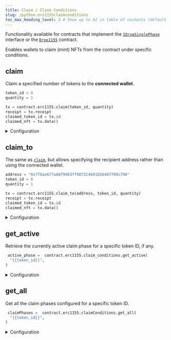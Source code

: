 ```yaml
---
title: Claim / Claim Conditions
slug: /python.erc1155claimconditions
toc_max_heading_level: 2 # Show up to h2 in table of contents (default is up to h3)
---
```


Functionality available for contracts that implement the
[`IDropSinglePhase`](/contracts/IDropSinglePhase) interface or the
[`Drop1155`](/contracts/DropERC1155) contract.

Enables wallets to claim (mint) NFTs from the contract under specific conditions.

## claim

Claim a specified number of tokens to the **connected wallet**.

```python
token_id = 0
quantity = 1

tx = contract.erc1155.claim(token_id, quantity)
receipt = tx.receipt
claimed_token_id = tx.id
claimed_nft = tx.data()
```

<details>
<summary>Configuration</summary>
<div>

#### token_id (required)

The token ID of the NFT you want to claim.

Must be an `int`.

#### quantity (required)

The number of tokens to claim.

Must be an `int`.

</div>
</details>

## claim_to

The same as [`claim`](#claim), but allows specifying the recipient
address rather than using the connected wallet.

```python
address = "0x7fDae677aA6f94Edff9872C4b91D26407709c790"
token_id = 0
quantity = 1

tx = contract.erc1155.claim_to(address, token_id, quantity)
receipt = tx.receipt
claimed_token_id = tx.id
claimed_nft = tx.data()
```

<details>
<summary>Configuration</summary>
<div>

#### recipient (required)

The wallet address to receive the claimed tokens.

Must be a `string`.

#### token_id (required)

The token ID of the NFT you want to claim.

Must be an `int`.

#### quantity (required)

The number of tokens to claim.

Must be a `int`.

</div>
</details>

## get_active

Retrieve the currently active claim phase for a specific token ID, if any.

```python
 active_phase =  contract.erc1155.claim_conditions.get_active(
  "{{token_id}}",
)
```

<details>
<summary>Configuration</summary>
<div>

#### token_id (required)

The token ID of the NFT you want to get the claim conditions for.

Must be an `int`.

### Return Value

If there is no active claim phase, returns `undefined`.

If a claim condition is active, returns a `ClaimCondition` object containing the following properties:

```typescript
{
  maxClaimableSupply: string
  startTime: Date
  price: BigNumber
  currencyAddress: string
  maxClaimablePerWallet: string
  waitInSeconds: BigNumber
  merkleRootHash: string | number[]
  availableSupply: string
  currentMintSupply: string
  currencyMetadata: {
      symbol: string
      value: BigNumber
      name: string
      decimals: number
      displayValue: string
  }
  metadata?: {
      [x: string]: unknown
      name?: string | undefined
  } | undefined
  snapshot?: {
      price?: string | undefined
      currencyAddress?: string | undefined
      address: string
      maxClaimable: string
  }[] | null | undefined
}
```

</div>
</details>

## get_all

Get all the claim phases configured for a specific token ID.

```python
 claimPhases =  contract.erc1155.claimConditions.get_all(
  "{{token_id}}",
)
```

<details>
<summary>Configuration</summary>
<div>

#### token_id (required)

The token ID of the NFT you want to get the claim conditions for.

Must be an `int`.

### Return Value

Returns a list of `ClaimCondition` objects.

```python
{
  maxClaimableSupply: string
  startTime: Date
  price: BigNumber
  currencyAddress: string
  maxClaimablePerWallet: string
  waitInSeconds: BigNumber
  merkleRootHash: string | number[]
  availableSupply: string
  currentMintSupply: string
  currencyMetadata: {
      symbol: string
      value: BigNumber
      name: string
      decimals: number
      displayValue: string
  }
  metadata?: {
      [x: string]: unknown
      name?: string | undefined
  } | undefined
  snapshot?: {
      price?: string | undefined
      currencyAddress?: string | undefined
      address: string
      maxClaimable: string
  }[] | null | undefined
}[]
```

</div>
</details>
